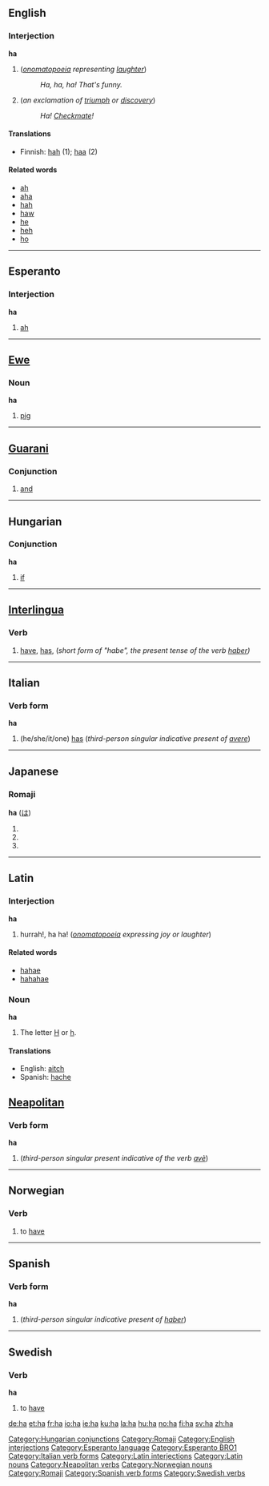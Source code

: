==English==
===Interjection===
'''ha'''

# (''[[onomatopoeia]] representing [[laughter]]'')
#: ''Ha, ha, ha!  That's funny.''
# (''an exclamation of [[triumph]] or [[discovery]]'')
#: ''Ha! [[Checkmate]]!''

====Translations====
* Finnish: [[hah]] (1); [[haa]] (2)

====Related words====
* [[ah]]
* [[aha]]
* [[hah]]
* [[haw]]
* [[he]]
* [[heh]]
* [[ho]]

----

==Esperanto==
===Interjection===
'''ha'''

# [[ah]]

----

==[[Ewe]]==
===Noun===
'''ha'''

# [[pig]]

----

==[[Guarani]]==
===Conjunction===

# [[and]]

----

==Hungarian==

=== Conjunction ===
'''ha'''

#[[if]]

[[Category:Hungarian conjunctions]]

----

==[[Interlingua]]==
===Verb===
# [[have]], [[has]], (''short form of "habe", the present tense of the verb [[haber]])''

----

==Italian==
===Verb form===
'''ha'''

# (he/she/it/one) [[has]] (''third-person singular indicative present of [[avere]]'')

----

==Japanese==
===Romaji===
'''ha''' ([[は]])

# {{japdef|歯|[[tooth]]}}
# {{japdef|刃|[[blade]]}}
# {{japdef|葉|[[leaf]]}}
[[Category:Romaji]]
----

==Latin==
===Interjection===
'''ha'''

# hurrah!, ha ha! (''[[onomatopoeia]] expressing joy or laughter'')

====Related words====
* [[hahae]]
* [[hahahae]]

===Noun===
'''ha'''

# The letter [[H]] or [[h]].

====Translations====
* English: [[aitch]]
* Spanish: [[hache]]

==[[Neapolitan]]==
===Verb form===
'''ha'''

# (''third-person singular present indicative of the verb [[avè]]'')

----

==Norwegian==
===Verb===
{{no-verb-irreg|'''ha'''|'''[[har]]'''|'''[[hadde]]'''|'''[[hatt]]'''}}

# to [[have]]

----

==Spanish==
===Verb form===
'''ha'''

# (''third-person singular indicative present of [[haber]]'')

----

==Swedish==
{{sv-verb|ha|har|hade|haft|ha|havande|&nbsp;}}
===Verb===
'''ha''' 

# to [[have]]

[[Category:English interjections]]
[[Category:Esperanto language]]
[[Category:Esperanto BRO1]]
[[Category:Italian verb forms]]
[[Category:Latin interjections]]
[[Category:Latin nouns]]
[[Category:Neapolitan verbs]]
[[Category:Norwegian nouns]]
[[Category:Romaji]]
[[Category:Spanish verb forms]]
[[Category:Swedish verbs]]

[[de:ha]]
[[et:ha]]
[[fr:ha]]
[[io:ha]]
[[ie:ha]]
[[ku:ha]]
[[la:ha]]
[[hu:ha]]
[[no:ha]]
[[fi:ha]]
[[sv:ha]]
[[zh:ha]]